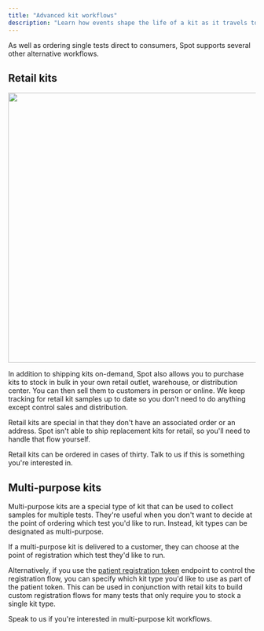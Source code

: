 ```yaml
---
title: "Advanced kit workflows"
description: "Learn how events shape the life of a kit as it travels to the customer and then to the lab to be processed."
---
```


As well as ordering single tests direct to consumers, Spot supports several other alternative workflows.

## Retail kits

<Frame caption="Kit types and panels define the properties of kits and samples respectively.">
  <img src="/img/retail-kits.png" width="550" />
</Frame>

In addition to shipping kits on-demand, Spot also allows you to purchase kits to stock in bulk in your own retail
outlet, warehouse, or distribution center. You can then sell them to customers in person or online. We keep tracking
for retail kit samples up to date so you don't need to do anything except control sales and distribution.

Retail kits are special in that they don't have an associated order or an address. Spot isn't able to ship replacement
kits for retail, so you'll need to handle that flow yourself.

Retail kits can be ordered in cases of thirty. Talk to us if this is something you're interested in.

## Multi-purpose kits

Multi-purpose kits are a special type of kit that can be used to collect samples for multiple tests. They're useful
when you don't want to decide at the point of ordering which test you'd like to run. Instead, kit types can be
designated as multi-purpose.

If a multi-purpose kit is delivered to a customer, they can choose at the point of registration which test they'd like
to run.

Alternatively, if you use the [patient registration token](../reference/generate-registration-token) endpoint to
control the registration flow, you can specify which kit type you'd like to use as part of the patient token. This can
be used in conjunction with retail kits to build custom registration flows for many tests that only require you to stock
a single kit type.

Speak to us if you're interested in multi-purpose kit workflows.

